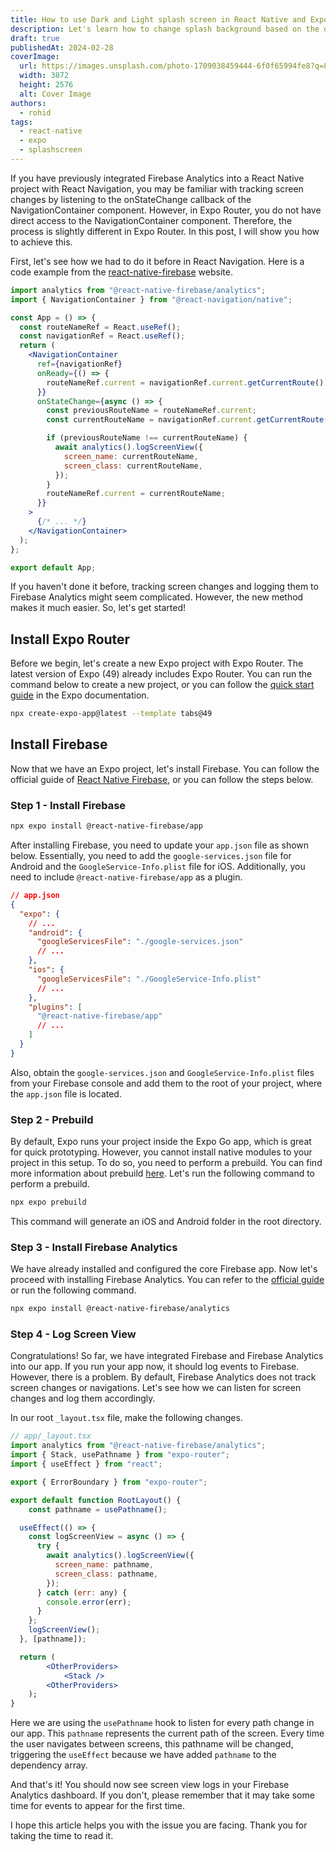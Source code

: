 ```yaml
---
title: How to use Dark and Light splash screen in React Native and Expo 2
description: Let's learn how to change splash background based on the device appearance.
draft: true
publishedAt: 2024-02-28
coverImage:
  url: https://images.unsplash.com/photo-1709038459444-6f0f65994fe8?q=80&w=1920&auto=format&fit=crop&ixlib=rb-4.0.3&ixid=M3wxMjA3fDB8MHxwaG90by1wYWdlfHx8fGVufDB8fHx8fA%3D%3D
  width: 3872
  height: 2576
  alt: Cover Image
authors:
  - rohid
tags:
  - react-native
  - expo
  - splashscreen
---
```


If you have previously integrated Firebase Analytics into a React Native project with React Navigation, you may be familiar with tracking screen changes by listening to the onStateChange callback of the NavigationContainer component. However, in Expo Router, you do not have direct access to the NavigationContainer component. Therefore, the process is slightly different in Expo Router. In this post, I will show you how to achieve this.

First, let's see how we had to do it before in React Navigation. Here is a code example from the [react-native-firebase](https://rnfirebase.io/) website.

```jsx
import analytics from "@react-native-firebase/analytics";
import { NavigationContainer } from "@react-navigation/native";

const App = () => {
  const routeNameRef = React.useRef();
  const navigationRef = React.useRef();
  return (
    <NavigationContainer
      ref={navigationRef}
      onReady={() => {
        routeNameRef.current = navigationRef.current.getCurrentRoute().name;
      }}
      onStateChange={async () => {
        const previousRouteName = routeNameRef.current;
        const currentRouteName = navigationRef.current.getCurrentRoute().name;

        if (previousRouteName !== currentRouteName) {
          await analytics().logScreenView({
            screen_name: currentRouteName,
            screen_class: currentRouteName,
          });
        }
        routeNameRef.current = currentRouteName;
      }}
    >
      {/* ... */}
    </NavigationContainer>
  );
};

export default App;
```

If you haven't done it before, tracking screen changes and logging them to Firebase Analytics might seem complicated. However, the new method makes it much easier. So, let's get started!

## Install Expo Router

Before we begin, let's create a new Expo project with Expo Router. The latest version of Expo (49) already includes Expo Router. You can run the command below to create a new project, or you can follow the [quick start guide](https://docs.expo.dev/router/installation/#quick-start) in the Expo documentation.

```bash
npx create-expo-app@latest --template tabs@49
```

## Install Firebase

Now that we have an Expo project, let's install Firebase. You can follow the official guide of [React Native Firebase](https://rnfirebase.io/#expo), or you can follow the steps below.

### Step 1 - Install Firebase

```bash
npx expo install @react-native-firebase/app
```

After installing Firebase, you need to update your `app.json` file as shown below. Essentially, you need to add the `google-services.json` file for Android and the `GoogleService-Info.plist` file for iOS. Additionally, you need to include `@react-native-firebase/app` as a plugin.

```json
// app.json
{
  "expo": {
    // ...
    "android": {
      "googleServicesFile": "./google-services.json"
      // ...
    },
    "ios": {
      "googleServicesFile": "./GoogleService-Info.plist"
      // ...
    },
    "plugins": [
      "@react-native-firebase/app"
      // ...
    ]
  }
}
```

Also, obtain the `google-services.json` and `GoogleService-Info.plist` files from your Firebase console and add them to the root of your project, where the `app.json` file is located.

### Step 2 - Prebuild

By default, Expo runs your project inside the Expo Go app, which is great for quick prototyping. However, you cannot install native modules to your project in this setup. To do so, you need to perform a prebuild. You can find more information about prebuild [here](https://docs.expo.dev/workflow/prebuild/). Let's run the following command to perform a prebuild.

```bash
npx expo prebuild
```

This command will generate an iOS and Android folder in the root directory.

### Step 3 - Install Firebase Analytics

We have already installed and configured the core Firebase app. Now let's proceed with installing Firebase Analytics. You can refer to the [official guide](https://rnfirebase.io/analytics/usage) or run the following command.

```bash
npx expo install @react-native-firebase/analytics
```

### Step 4 - Log Screen View

Congratulations! So far, we have integrated Firebase and Firebase Analytics into our app. If you run your app now, it should log events to Firebase. However, there is a problem. By default, Firebase Analytics does not track screen changes or navigations. Let's see how we can listen for screen changes and log them accordingly.

In our root `_layout.tsx` file, make the following changes.

```jsx
// app/_layout.tsx
import analytics from "@react-native-firebase/analytics";
import { Stack, usePathname } from "expo-router";
import { useEffect } from "react";

export { ErrorBoundary } from "expo-router";

export default function RootLayout() {
	const pathname = usePathname();

  useEffect(() => {
    const logScreenView = async () => {
      try {
        await analytics().logScreenView({
          screen_name: pathname,
          screen_class: pathname,
        });
      } catch (err: any) {
        console.error(err);
      }
    };
    logScreenView();
  }, [pathname]);

  return (
		<OtherProviders>
			<Stack />
		<OtherProviders>
	);
}
```

Here we are using the `usePathname` hook to listen for every path change in our app. This `pathname` represents the current path of the screen. Every time the user navigates between screens, this pathname will be changed, triggering the `useEffect` because we have added `pathname` to the dependency array.

And that's it! You should now see screen view logs in your Firebase Analytics dashboard. If you don't, please remember that it may take some time for events to appear for the first time.

I hope this article helps you with the issue you are facing. Thank you for taking the time to read it.
